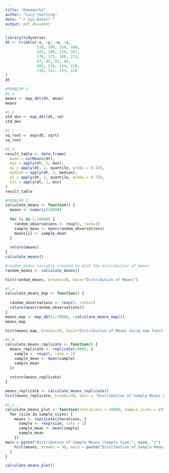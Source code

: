 ```yaml
---
title: "Homework2"
author: "Lucy Yearling"
date: "`r Sys.Date()`"
output: pdf_document
---
```


```r
library(tidyverse)
dt <- tribble(~x, ~y, ~w, ~z,
              210, 300, 220, 180,
              102, 100, 119, 187,
              176, 175, 188, 173,
              87, 95, 91, 94, 
              202, 210, 234, 218,
              110, 122, 131, 128
)
dt

#PROBLEM 1:
#1_a
means <- map_dbl(dt, mean)
means

#1_b
std_dev <- map_dbl(dt, sd)
std_dev

#1_c
sq_root <- map(dt, sqrt)
sq_root

#1_d
result_table <- data.frame(
  mean = colMeans(dt),
  max = apply(dt, 2, max),
  q1 = apply(dt, 2, quantile, probs = 0.25),
  median = apply(dt, 2, median),
  q3 = apply(dt, 2, quantile, probs = 0.75),
  min = apply(dt, 2, min)
)
result_table

#PROBLEM 2
calculate_means <- function() {
  means <- numeric(10000)
  
  for (i in 1:10000) {
    random_observations <- rexp(5, rate=1)
    sample_mean <- mean(random_observations)
    means[i] <- sample_mean
  }
  
  return(means)
}
calculate_means()

#random_means variable created to plot the distribution of means
random_means <- calculate_means()

hist(random_means, breaks=30, main="Distribution of Means")

#2_a
calculate_means_map <- function() {
  
  random_observations <- rexp(5, rate=1)
  return(mean(random_observations))
}
means_map <- map_dbl(1:10000, ~calculate_means_map())
means_map

hist(means_map, breaks=30, main="Distribution of Means Using map function")

#2_b
calculate_means_replicate <- function() {
  means_replicate <- replicate(10000, {
    sample <- rexp(5, rate = 1)
    sample_mean <- mean(sample)
    sample_mean
  })
  
  return(means_replicate)
}

means_replicate <- calculate_means_replicate()
hist(means_replicate, breaks=30, main = "Distribution of Sample Means Using Replicate")

#2_c
calculate_means_plot <- function(iterations = 10000, sample_sizes = c(5, 10, 20)) {
  for (size in sample_sizes) {
    means <- replicate(iterations, {
      sample <- rexp(size, rate = 1)
      sample_mean <- mean(sample)
      sample_mean
    })
main = paste("Distribution of Sample Means (Sample Size:", size, ")")
    hist(means, breaks = 30, main = paste("Distribution of Sample Means (Sample Size:", size, ")"))
  }
}

calculate_means_plot()


```

